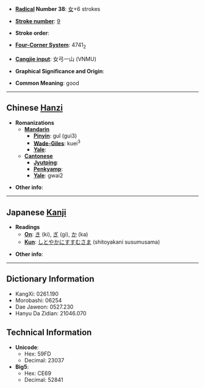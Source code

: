 * '''[[Wiktionary:Chinese radical index| Radical]] Number 38''': [[Wiktionary:Chinese radical index 女|女]]+6 strokes

* '''[[Wiktionary:Chinese total strokes index|Stroke number]]''': [[Wiktionary:Chinese total strokes index 9|9]]

* '''Stroke order''': 

* '''[[Wiktionary:Chinese four corner index|Four-Corner System]]''': 4741<sub>2</sub>

* '''[[Wiktionary:Chinese Cangjie index|Cangjie input]]''': 女弓一山 (VNMU)

* '''Graphical Significance and Origin''': 

* '''Common Meaning''': good

----

== Chinese [[Hanzi]] ==

* '''Romanizations'''
** '''[[Mandarin]]'''
*** '''[[Pinyin]]''': guǐ (gui3)
*** '''[[Wade-Giles]]''': kuei<sup>3</sup>
*** '''[[Yale]]''': 
** '''[[Cantonese]]'''
*** '''[[Jyutping]]''':
*** '''[[Penkyamp]]''': 
*** '''[[Yale]]''': gwai2

* '''Other info''': 

----

== Japanese [[Kanji]] ==

* '''Readings'''
** '''[[On]]''': [[き]] (ki), [[ぎ]] (gi), [[か]] (ka)
** '''[[Kun]]''': [[しとやかにすすむさま]] (shitoyakani susumusama)

* '''Other info''':  

----

== Dictionary Information ==

* KangXi: 0261.190
* Morobashi: 06254
* Dae Jaweon: 0527.230
* Hanyu Da Zidian: 21046.070

== Technical Information ==

* '''Unicode''':
** Hex: 59FD
** Decimal: 23037
* '''Big5''':
** Hex: CE69
** Decimal: 52841